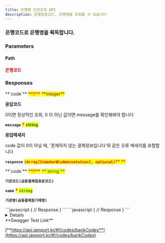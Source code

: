 ```yaml
---
title: 은행명 단건조회 API
description: 은행표준코드, 은행명을 조회할 수 있습니다
---
```




### 은행코드로 은행명을 획득합니다.

<Swagger method="get" path="/banks/{bank_standard_code}" baseUrl="https://api.iamport.kr" summary="은행코드로 은행명을 획득합니다.">
<SwaggerDescription>


</SwaggerDescription>

### Parameters

#### Path

<SwaggerParameter name="bank_standard_code	" type="String" required="true">
<mark style="color:red;">

**은행코드**

</mark>

</SwaggerParameter>


### Responses

<SwaggerResponse status="200: OK" description="성공">
<Tabs>
<Tab title="StandardCodeListResponse">
**`code`** <mark style="color:red;">**\***</mark> <mark style="color:purple;">**integer**</mark>

**응답코드**

0이면 정상적인 조회, 0 이 아닌 값이면 message를 확인해봐야 합니다



**`message`** <mark style="color:red;">**\***</mark> <mark style="color:green;">**string**</mark>

**응답메세지**

code 값이 0이 아닐 때, '존재하지 않는 결제정보입니다'와 같은 오류 메세지를 포함합니다



**`response`** <mark style="color:red;">**`(Array[StandardCodeAnnotation], optional)`**</mark><mark style="color:red;">** **</mark>

</Tab>
</Tabs>

<Tabs>
<Tab title="StandardCodeAnnotation">
**`code`** <mark style="color:red;">**\***</mark> <mark style="color:green;">**`string`**</mark>

**`기관코드(금융결제원표준코드)`**



**`name`** <mark style="color:red;">**\***</mark> <mark style="color:green;">**`string`**</mark>

**`기관명(금융결제원기재명)`**

</Tab>
</Tabs>

</SwaggerResponse>

<SwaggerResponse status="401: Unauthorized" description="인증 Token이 전달되지 않았거나 유효하지 않은 경우">
```javascript
{
    // Response
}
```

</SwaggerResponse>

<SwaggerResponse status="404: Not Found" description="코드에 해당되는 은행정보를 찾을 수 없음">
```javascript
{
    // Response
}
```

</SwaggerResponse>

</Swagger>

<Details>
<p slot="summary">Response Model Schema</p>

```
{
  "code": 0,
  "message": "string",
  "response": {
    "code": "string",
    "name": "string"
  }
}
```

</Details>

<Hint style="success">
**Swagger Test Link**

[**https://api.iamport.kr/#!/codes/bankCodes**](https://api.iamport.kr/#!/codes/bankCodes)
</Hint>
